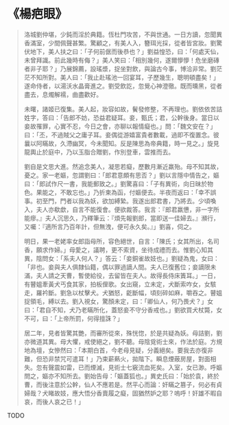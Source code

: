 # 《楊疤眼》

> 洛城劉仲堪，少鈍而淫於典籍。恆杜門攻苦，不與世通。一日方讀，忽聞異香滿室，少間佩聲甚繁。驚顧之，有美人入，簪珥光採，從者皆宮妝。劉驚伏地下，美人扶之曰：「子何前倨而後恭也？」劉益惶恐，曰：「何處天仙，未曾拜識。前此幾時有侮？」美人笑曰：「相別幾何，遂爾懜懜！危坐磨磚者非子耶？」乃展錦薦，設瑤漿，捉坐對飲，與論古今事，博洽非常。劉茫茫不知所對。美人曰：「我止赴瑤池一回宴耳，子歷幾生，聰明頓盡矣！」遂命侍者，以湯沃水晶膏進之。劉受飲訖，忽覺心神澄徹。既而曛黑，從者盡去，息燭解襦，曲盡歡好。
>
> 未曙，諸姬已復集。美人起，妝容如故，鬢發修整，不再理也。劉依依苦詰姓字，答曰：「告郎不妨，恐益君疑耳。妾，甄氏；君，公幹後身。當日以妾故罹罪，心實不忍，今日之會，亦聊以報情癡也。」問：「魏文安在？」曰：「丕，不過賊父之庸子耳。妾偶從游嬉富貴者數載，過即不復置念。彼曩以阿瞞故，久滯幽冥，今未聞知。反是陳思為帝典籍，時一見之。」旋見龍輿止於庭中，乃以玉脂合贈劉，作別登車，雲推而去。
>
> 劉自是文思大進。然追念美人，凝思若癡，歷數月漸近羸殆。母不知其故，憂之。家一老嫗，忽謂劉曰：「郎君意頗有思否？」劉以言隱中情告之，嫗曰：「郎試作尺一書，我能郵致之。」劉驚喜曰：「子有異術，向日昧於物色。果能之，不敢忘也。」乃折柬為函，付嫗便去。半夜而返曰：「幸不誤事。初至門，門者以我為妖，欲加縛縶。我遂出郎君書，乃將去。少頃喚入，夫人亦欷歔，自言不能復會。便欲裁答。我言：『郎君羸憊，非一字所能瘳。』夫人沉思久，乃釋筆云：『煩先報劉郎，當即送一佳婦去。』瀕行，又囑：『適所言乃百年計，但無洩，便可永久矣。』」劉喜，伺之。
>
> 明日，果一老姥率女郎詣母所，容色絕世，自言：「陳氏；女其所出，名司香，願求作婦。」母愛之，議聘，更不索資，坐待成禮而去。惟劉心知其異，陰問女：「系夫人何人？」答云：「妾銅雀故妓也。」劉疑為鬼，女曰：「非也。妾與夫人俱隸仙籍，偶以罪過謫人間。夫人已復舊位；妾謫限未滿，夫人請之天曹，暫使給役，去留皆在夫人。故得長侍床簀耳。」一日，有瞽媼牽黃犬丐食其家，拍板俚歌。女出窺，立未定，犬斷索咋女，女駭走，羅衿斷。劉急以杖擊犬。犬猶怒，齕斷幅，頃刻碎如麻，嚼吞之。瞽媼捉領毛，縛以去。劉入視女，驚顏未定，曰：「卿仙人，何乃畏犬？」女曰：「君自不知，犬乃老瞞所化，蓋怒妾不守分香戒也。」劉欲買犬杖斃，女不可，曰：「上帝所罰，何得擅誅？」
>
> 居二年，見者皆驚其艷，而審所從來，殊恍惚，於是共疑為妖。母詰劉，劉亦微道其異。母大懼，戒使絕之，劉不聽。母陰覓術士來，作法於庭。方規地為壇，女慘然曰：「本期白首，今老母見疑，分義絕矣。要我去亦復非難，但恐非禁咒可遣耳！」乃束薪爇火，拋階下。瞬息煙蔽房屋，對面相失。忽有聲震如雷，已而煙滅，見術士七竅流血死矣。入室，女已渺。呼嫗問之，嫗亦不知所去。劉始告母：「嫗蓋狐也。」異史氏曰：「始於袁，終於曹，而後注意於公幹，仙人不應若是。然平心而論：奸瞞之篡子，何必有貞婦哉？犬睹故妓，應大悟分香賣履之癡，固猶然妒之耶？嗚呼！奸雄不暇自哀，而後人哀之已！」

TODO
